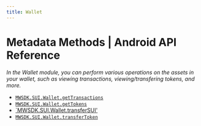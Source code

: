 ```yaml
---
title: Wallet
---
```


# Metadata Methods | Android API Reference

*In the Wallet module, you can perform various operations on the assets in your wallet, such as viewing transactions, viewing/transfering tokens, and more.*
- [`MWSDK.SUI.Wallet.getTransactions`](/api-reference/android/sui/wallet/getTransactions)
- [`MWSDK.SUI.Wallet.getTokens`](/api-reference/android/sui/wallet/getTokens)
- [`MWSDK.SUI.Wallet.transferSUI'](/api-reference/android/sui/wallet/transferSUI)
- [`MWSDK.SUI.Wallet.transferToken`](/api-reference/android/sui/wallet/transferToken)
